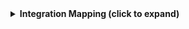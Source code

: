 <details>

<summary><b>Integration Mapping (click to expand)</b></summary>

```yaml showLineNumbers
createMissingRelatedEntities: true
deleteDependentEntities: true
resources:
  - kind: project
    selector:
      query: 'true'
    port:
      entity:
        mappings:
          blueprint: '"checkmarxProject"'
          identifier: .id
          title: .name
          properties:
            name: .name
            createdAt: .createdAt
            updatedAt: .updatedAt
            tags: (.tags // {})
            repoUrl: .repoUrl
            mainBranch: .mainBranch
            origin: .origin
            criticality: .criticality

  - kind: scan
    selector:
      query: 'true'
    port:
      entity:
        mappings:
          blueprint: '"checkmarxScan"'
          identifier: .id
          title: '(.projectId + "-" + .id)'
          properties:
            status: .status
            branch: .branch
            createdAt: .createdAt
            updatedAt: .updatedAt
            projectId: .projectId
            userAgent: .userAgent
            configs: (.configs // {})
            statusDetails: (.statusDetails // [])
          relations:
            project: .projectId

  - kind: containers
    selector:
      query: 'true'
    port:
      entity:
        mappings:
          identifier: .id
          title: .id
          blueprint: '"checkmarxContainerSecurity"'
          properties:
            firstScanId: .firstScanId
            status: .status
            state: .state
            severity: .severity
            confidenceLevel: .confidenceLevel
            created: .created
            description: .description
            packageName: .data.packageName
            packageVersion: .data.packageVersion
            imageName: .data.imageName
            imageTag: .data.imageTag
            imageFilePath: .data.imageFilePath
            cweId: .vulnerabilityDetails.cweId
          relations:
            scan: .__scan_id
```

</details>
